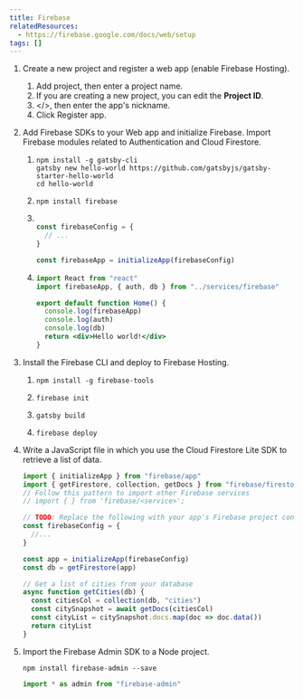 ```yaml
---
title: Firebase
relatedResources:
  - https://firebase.google.com/docs/web/setup
tags: []
---
```


1. Create a new project and register a web app (enable Firebase Hosting).

   <Solution>

   1. <Scr>Add project</Scr>, then enter a project name.
   2. If you are creating a new project, you can edit the **Project ID**.
   3. <Scr>&lt;/&gt;</Scr>, then enter the app's nickname.
   4. Click <Scr>Register app</Scr>.

   </Solution>

2. Add Firebase SDKs to your Web app and initialize Firebase. Import Firebase
   modules related to Authentication and Cloud Firestore.

   <Solution>

   1. ```shell
      npm install -g gatsby-cli
      gatsby new hello-world https://github.com/gatsbyjs/gatsby-starter-hello-world
      cd hello-world
      ```
   2. ```shell
      npm install firebase
      ```
   3. ```js fp=src/services/firebase.js

      const firebaseConfig = {
        // ...
      }

      const firebaseApp = initializeApp(firebaseConfig)

      ```

   4. ```jsx nu fp=src/pages/index.js hl=2,5..7
      import React from "react"
      import firebaseApp, { auth, db } from "../services/firebase"

      export default function Home() {
        console.log(firebaseApp)
        console.log(auth)
        console.log(db)
        return <div>Hello world!</div>
      }
      ```

   </Solution>

3. Install the Firebase CLI and deploy to Firebase Hosting.

   <Solution>

   1. ```shell
      npm install -g firebase-tools
      ```
   2. ```shell
      firebase init
      ```
   3. ```shell
      gatsby build
      ```
   4. ```shell
      firebase deploy
      ```

   </Solution>

4. Write a JavaScript file in which you use the Cloud Firestore Lite SDK to
   retrieve a list of data.

   <Solution>

   ```js
   import { initializeApp } from "firebase/app"
   import { getFirestore, collection, getDocs } from "firebase/firestore/lite"
   // Follow this pattern to import other Firebase services
   // import { } from 'firebase/<service>';

   // TODO: Replace the following with your app's Firebase project configuration
   const firebaseConfig = {
     //...
   }

   const app = initializeApp(firebaseConfig)
   const db = getFirestore(app)

   // Get a list of cities from your database
   async function getCities(db) {
     const citiesCol = collection(db, "cities")
     const citySnapshot = await getDocs(citiesCol)
     const cityList = citySnapshot.docs.map(doc => doc.data())
     return cityList
   }
   ```

   </Solution>

5. Import the Firebase Admin SDK to a Node project.

   <Solution>

   ```shell
   npm install firebase-admin --save
   ```

   ```js
   import * as admin from "firebase-admin"
   ```

   </Solution>
